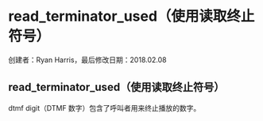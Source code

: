 # read_terminator_used（使用读取终止符号）

创建者：Ryan Harris，最后修改日期：2018.02.08

## read_terminator_used（使用读取终止符号）

dtmf digit（DTMF 数字）包含了呼叫者用来终止播放的数字。